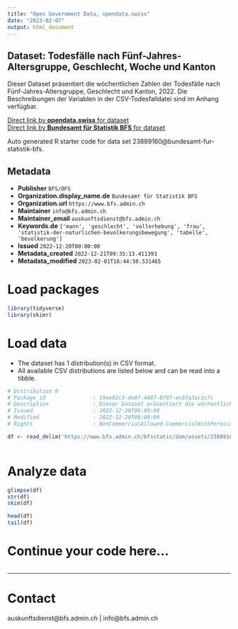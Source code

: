 ```yaml
---
title: "Open Government Data, opendata.swiss"
date: "2023-02-07"
output: html_document
---
```


## Dataset: Todesfälle nach Fünf-Jahres-Altersgruppe, Geschlecht, Woche und Kanton

Dieser Dataset präsentiert die wöchentlichen Zahlen der Todesfälle nach Fünf-Jahres-Altersgruppe, Geschlecht und Kanton, 2022. Die Beschreibungen der Variablen in der CSV-Todesfalldatei sind im Anhang verfügbar.

[Direct link by **opendata.swiss** for dataset](https://opendata.swiss/de/dataset/todesfalle-nach-funf-jahres-altersgruppe-geschlecht-woche-und-kanton51)<br>
[Direct link by **Bundesamt für Statistik BFS** for dataset](https://www.bfs.admin.ch/asset/de/ts-q-01.04.02.01.30-P)

Auto generated R starter code for data set 23889160@bundesamt-fur-statistik-bfs.

## Metadata

- **Publisher** `BFS/OFS`
- **Organization.display_name.de** `Bundesamt für Statistik BFS`
- **Organization.url** `https://www.bfs.admin.ch`
- **Maintainer** `info@bfs.admin.ch`
- **Maintainer_email** `auskunftsdienst@bfs.admin.ch`
- **Keywords.de** `['mann', 'geschlecht', 'vollerhebung', 'frau', 'statistik-der-naturlichen-bevolkerungsbewegung', 'tabelle', 'bevolkerung']`
- **Issued** `2022-12-20T00:00:00`
- **Metadata_created** `2022-12-21T09:35:13.411393`
- **Metadata_modified** `2023-02-01T16:44:50.531465`


# Load packages

```r

library(tidyverse)
library(skimr)

```

# Load data

-   The dataset has 1 distribution(s) in CSV format.
-   All available CSV distributions are listed below and can be read into a tibble.

```r

# Distribution 0
# Package_id               : 19ee82c3-de0f-4887-8707-ec07a3ac1c7c
# Description              : Dieser Dataset präsentiert die wöchentlichen Zahlen der Todesfälle nach Fünf-Jahres-Altersgruppe, Geschlecht und Kanton, 2022. Die Beschreibungen der Variablen in der CSV-Todesfalldatei sind im Anhang verfügbar.
# Issued                   : 2022-12-20T00:00:00
# Modified                 : 2022-12-20T00:00:00
# Rights                   : NonCommercialAllowed-CommercialWithPermission-ReferenceRequired

df <- read_delim('https://www.bfs.admin.ch/bfsstatic/dam/assets/23889168/master')



```

# Analyze data

```r

glimpse(df)
str(df)
skim(df)

head(df)
tail(df)

```

# Continue your code here...

```r

```

------------------------------------------------------------------------

# Contact

auskunftsdienst@bfs.admin.ch | info@bfs.admin.ch
